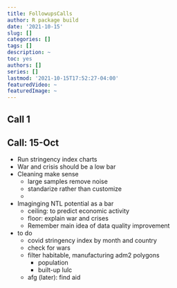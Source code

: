 ```yaml
---
title: FollowupsCalls
author: R package build
date: '2021-10-15'
slug: []
categories: []
tags: []
description: ~
toc: yes
authors: []
series: []
lastmod: '2021-10-15T17:52:27-04:00'
featuredVideo: ~
featuredImage: ~
---
```



## Call 1



## Call: 15-Oct
- Run stringency index charts
- War and crisis should be a low bar
- Cleaning make sense
  - large samples remove noise
  - standarize rather than customize 
  - 
- Imaginging NTL potential as a bar
  - ceiling: to predict economic activity
  - floor: explain war and crises 
  - Remember main idea of data quality improvement
  
- to do
  - covid stringency index by month and country
  - check for wars
  - filter habitable, manufacturing adm2 polygons
    - population
    - built-up lulc
  - afg (later): find aid





